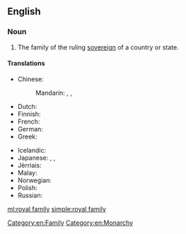 ==English==

===Noun===
{{en-noun|head=[[royal]] [[family]]|royal families}}

# The family of the ruling [[sovereign]] of a country or state.

====Translations====
{{trans-top|family of ruling sovereign}}
* Chinese:
*: Mandarin: {{t+|cmn|皇室|tr=huángshì|sc=Hani}}, {{t+|cmn|王室|tr=wángshì|sc=Hani}}, {{t+|cmn|皇家|tr=huángjiā|sc=Hani}}
* Dutch: {{t|nl|koninklijke familie|f}}
* Finnish: {{t+|fi|kuningasperhe}}
* French: {{t|fr|famille royale|f}}
* German: {{t|de|königliche Familie|f}}
* Greek: {{t|el|βασιλική οικογένεια|f|sc=Grek}}
{{trans-mid}}
* Icelandic: {{t|is|konungsfjölskylda|f}}
* Japanese: {{t+|ja|王室|tr=おうしつ, ōshitsu|sc=Jpan}}, {{t+|ja|王家|tr=おうけ, ōke|sc=Jpan}}, {{t+|ja|皇室|tr=こうしつ, kōshitsu|sc=Jpan}}
* Jèrriais: {{t|roa-jer|fanmil'ye rouoyale|f}}
* Malay: {{t|ms|keluarga diraja}}
* Norwegian: {{t|no|kongefamilie|m}}
* Polish: {{t|pl|[[rodzina]] [[królewski|królewska]]|f}}
* Russian: {{t|ru|короле́вская семья́|f|sc=Cyrl}}
{{trans-bottom}}

[[Category:en:Family]]
[[Category:en:Monarchy]]

[[ml:royal family]]
[[simple:royal family]]